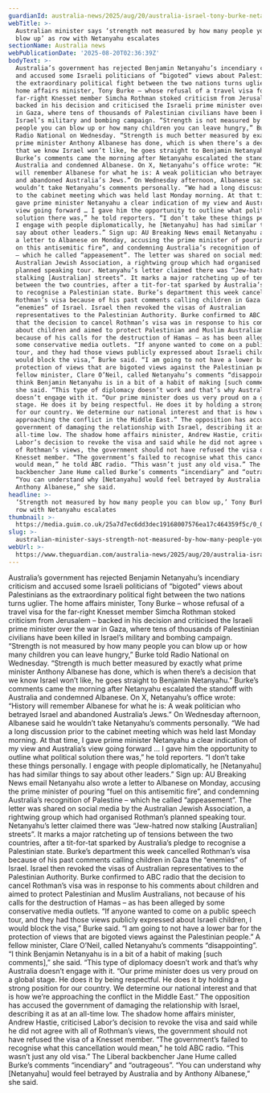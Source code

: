 ```yaml
---
guardianId: australia-news/2025/aug/20/australia-israel-tony-burke-netanyahu
webTitle: >-
  Australian minister says ‘strength not measured by how many people you can
  blow up’ as row with Netanyahu escalates
sectionName: Australia news
webPublicationDate: '2025-08-20T02:36:39Z'
bodyText: >-
  Australia’s government has rejected Benjamin Netanyahu’s incendiary criticism
  and accused some Israeli politicians of “bigoted” views about Palestinians as
  the extraordinary political fight between the two nations turns uglier. The
  home affairs minister, Tony Burke – whose refusal of a travel visa for the
  far-right Knesset member Simcha Rothman stoked criticism from Jerusalem –
  backed in his decision and criticised the Israeli prime minister over the war
  in Gaza, where tens of thousands of Palestinian civilians have been killed in
  Israel’s military and bombing campaign. “Strength is not measured by how many
  people you can blow up or how many children you can leave hungry,” Burke told
  Radio National on Wednesday. “Strength is much better measured by exactly what
  prime minister Anthony Albanese has done, which is when there’s a decision
  that we know Israel won’t like, he goes straight to Benjamin Netanyahu.”
  Burke’s comments came the morning after Netanyahu escalated the standoff with
  Australia and condemned Albanese. On X, Netanyahu’s office wrote: “History
  will remember Albanese for what he is: A weak politician who betrayed Israel
  and abandoned Australia’s Jews.” On Wednesday afternoon, Albanese said he
  wouldn’t take Netanyahu’s comments personally. “We had a long discussion prior
  to the cabinet meeting which was held last Monday morning. At that time, I
  gave prime minister Netanyahu a clear indication of my view and Australia’s
  view going forward … I gave him the opportunity to outline what political
  solution there was,” he told reporters. “I don’t take these things personally.
  I engage with people diplomatically, he [Netanyahu] has had similar things to
  say about other leaders.” Sign up: AU Breaking News email Netanyahu also wrote
  a letter to Albanese on Monday, accusing the prime minister of pouring “fuel
  on this antisemitic fire”, and condemning Australia’s recognition of Palestine
  – which he called “appeasement”. The letter was shared on social media by the
  Australian Jewish Association, a rightwing group which had organised Rothman’s
  planned speaking tour. Netanyahu’s letter claimed there was “Jew-hatred now
  stalking [Australian] streets”. It marks a major ratcheting up of tensions
  between the two countries, after a tit-for-tat sparked by Australia’s pledge
  to recognise a Palestinian state. Burke’s department this week cancelled
  Rothman’s visa because of his past comments calling children in Gaza the
  “enemies” of Israel. Israel then revoked the visas of Australian
  representatives to the Palestinian Authority. Burke confirmed to ABC radio
  that the decision to cancel Rothman’s visa was in response to his comments
  about children and aimed to protect Palestinian and Muslim Australians, not
  because of his calls for the destruction of Hamas – as has been alleged by
  some conservative media outlets. “If anyone wanted to come on a public speech
  tour, and they had those views publicly expressed about Israeli children, I
  would block the visa,” Burke said. “I am going to not have a lower bar for the
  protection of views that are bigoted views against the Palestinian people.” A
  fellow minister, Clare O’Neil, called Netanyahu’s comments “disappointing”. “I
  think Benjamin Netanyahu is in a bit of a habit of making [such comments],”
  she said. “This type of diplomacy doesn’t work and that’s why Australia
  doesn’t engage with it. “Our prime minister does us very proud on a global
  stage. He does it by being respectful. He does it by holding a strong position
  for our country. We determine our national interest and that is how we’re
  approaching the conflict in the Middle East.” The opposition has accused the
  government of damaging the relationship with Israel, describing it as at an
  all-time low. The shadow home affairs minister, Andrew Hastie, criticised
  Labor’s decision to revoke the visa and said while he did not agree with all
  of Rothman’s views, the government should not have refused the visa of a
  Knesset member. “The government’s failed to recognise what this cancellation
  would mean,” he told ABC radio. “This wasn’t just any old visa.” The Liberal
  backbencher Jane Hume called Burke’s comments “incendiary” and “outrageous”.
  “You can understand why [Netanyahu] would feel betrayed by Australia and by
  Anthony Albanese,” she said.
headline: >-
  ‘Strength not measured by how many people you can blow up,’ Tony Burke says as
  row with Netanyahu escalates
thumbnail: >-
  https://media.guim.co.uk/25a7d7ec6dd3dec19168007576ea17c464359f5c/0_0_5000_4000/500.jpg
slug: >-
  australian-minister-says-strength-not-measured-by-how-many-people-you-can-blow-up-as-row-with-netanyahu-escalates
webUrl: >-
  https://www.theguardian.com/australia-news/2025/aug/20/australia-israel-tony-burke-netanyahu
---
```

Australia’s government has rejected Benjamin Netanyahu’s incendiary criticism and accused some Israeli politicians of “bigoted” views about Palestinians as the extraordinary political fight between the two nations turns uglier. The home affairs minister, Tony Burke – whose refusal of a travel visa for the far-right Knesset member Simcha Rothman stoked criticism from Jerusalem – backed in his decision and criticised the Israeli prime minister over the war in Gaza, where tens of thousands of Palestinian civilians have been killed in Israel’s military and bombing campaign. “Strength is not measured by how many people you can blow up or how many children you can leave hungry,” Burke told Radio National on Wednesday. “Strength is much better measured by exactly what prime minister Anthony Albanese has done, which is when there’s a decision that we know Israel won’t like, he goes straight to Benjamin Netanyahu.” Burke’s comments came the morning after Netanyahu escalated the standoff with Australia and condemned Albanese. On X, Netanyahu’s office wrote: “History will remember Albanese for what he is: A weak politician who betrayed Israel and abandoned Australia’s Jews.” On Wednesday afternoon, Albanese said he wouldn’t take Netanyahu’s comments personally. “We had a long discussion prior to the cabinet meeting which was held last Monday morning. At that time, I gave prime minister Netanyahu a clear indication of my view and Australia’s view going forward … I gave him the opportunity to outline what political solution there was,” he told reporters. “I don’t take these things personally. I engage with people diplomatically, he [Netanyahu] has had similar things to say about other leaders.” Sign up: AU Breaking News email Netanyahu also wrote a letter to Albanese on Monday, accusing the prime minister of pouring “fuel on this antisemitic fire”, and condemning Australia’s recognition of Palestine – which he called “appeasement”. The letter was shared on social media by the Australian Jewish Association, a rightwing group which had organised Rothman’s planned speaking tour. Netanyahu’s letter claimed there was “Jew-hatred now stalking [Australian] streets”. It marks a major ratcheting up of tensions between the two countries, after a tit-for-tat sparked by Australia’s pledge to recognise a Palestinian state. Burke’s department this week cancelled Rothman’s visa because of his past comments calling children in Gaza the “enemies” of Israel. Israel then revoked the visas of Australian representatives to the Palestinian Authority. Burke confirmed to ABC radio that the decision to cancel Rothman’s visa was in response to his comments about children and aimed to protect Palestinian and Muslim Australians, not because of his calls for the destruction of Hamas – as has been alleged by some conservative media outlets. “If anyone wanted to come on a public speech tour, and they had those views publicly expressed about Israeli children, I would block the visa,” Burke said. “I am going to not have a lower bar for the protection of views that are bigoted views against the Palestinian people.” A fellow minister, Clare O’Neil, called Netanyahu’s comments “disappointing”. “I think Benjamin Netanyahu is in a bit of a habit of making [such comments],” she said. “This type of diplomacy doesn’t work and that’s why Australia doesn’t engage with it. “Our prime minister does us very proud on a global stage. He does it by being respectful. He does it by holding a strong position for our country. We determine our national interest and that is how we’re approaching the conflict in the Middle East.” The opposition has accused the government of damaging the relationship with Israel, describing it as at an all-time low. The shadow home affairs minister, Andrew Hastie, criticised Labor’s decision to revoke the visa and said while he did not agree with all of Rothman’s views, the government should not have refused the visa of a Knesset member. “The government’s failed to recognise what this cancellation would mean,” he told ABC radio. “This wasn’t just any old visa.” The Liberal backbencher Jane Hume called Burke’s comments “incendiary” and “outrageous”. “You can understand why [Netanyahu] would feel betrayed by Australia and by Anthony Albanese,” she said.
